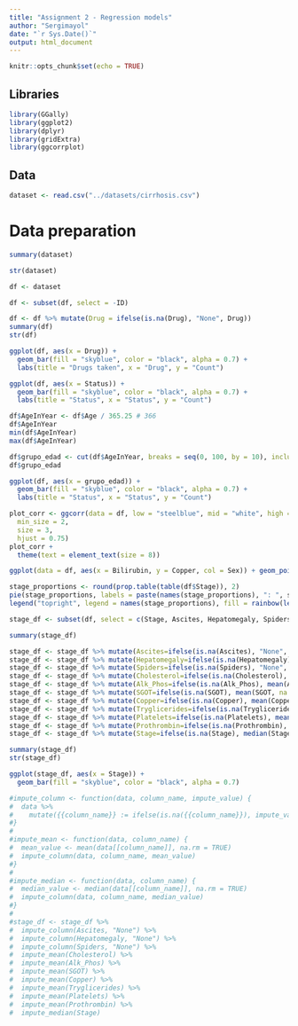 ```yaml
---
title: "Assignment 2 - Regression models"
author: "Sergimayol"
date: "`r Sys.Date()`"
output: html_document
---
```


```r
knitr::opts_chunk$set(echo = TRUE)
```

## Libraries

```r
library(GGally)
library(ggplot2)
library(dplyr)
library(gridExtra)
library(ggcorrplot)
```

## Data

```r
dataset <- read.csv("../datasets/cirrhosis.csv")
```

# Data preparation
```r
summary(dataset)
```

```r
str(dataset)
```

```r
df <- dataset
```

```r
df <- subset(df, select = -ID)
```

```r
df <- df %>% mutate(Drug = ifelse(is.na(Drug), "None", Drug))
summary(df)
str(df)
```

```r
ggplot(df, aes(x = Drug)) +
  geom_bar(fill = "skyblue", color = "black", alpha = 0.7) +
  labs(title = "Drugs taken", x = "Drug", y = "Count")
```
```r
ggplot(df, aes(x = Status)) +
  geom_bar(fill = "skyblue", color = "black", alpha = 0.7) +
  labs(title = "Status", x = "Status", y = "Count")
```

```r
df$AgeInYear <- df$Age / 365.25 # 366
df$AgeInYear
min(df$AgeInYear)
max(df$AgeInYear)
```

```r
df$grupo_edad <- cut(df$AgeInYear, breaks = seq(0, 100, by = 10), include.lowest = TRUE, labels = FALSE)
df$grupo_edad
```
```r
ggplot(df, aes(x = grupo_edad)) +
  geom_bar(fill = "skyblue", color = "black", alpha = 0.7) +
  labs(title = "Status", x = "Status", y = "Count")
```

```r
plot_corr <- ggcorr(data = df, low = "steelblue", mid = "white", high = "darkred", label = TRUE, label_alpha = 0, angle = -45,max_size = 10,
  min_size = 2,
  size = 3,
  hjust = 0.75)
plot_corr +
  theme(text = element_text(size = 8))
```

```r
ggplot(data = df, aes(x = Bilirubin, y = Copper, col = Sex)) + geom_point()
```

```r
stage_proportions <- round(prop.table(table(df$Stage)), 2)
pie(stage_proportions, labels = paste(names(stage_proportions), ": ", stage_proportions), col = rainbow(length(stage_proportions)))
legend("topright", legend = names(stage_proportions), fill = rainbow(length(stage_proportions)), cex = 0.8, title = "Stage")
```

```r
stage_df <- subset(df, select = c(Stage, Ascites, Hepatomegaly, Spiders, Cholesterol, Alk_Phos, Bilirubin, Albumin, Copper, SGOT, Tryglicerides, Platelets, Prothrombin))

summary(stage_df)

stage_df <- stage_df %>% mutate(Ascites=ifelse(is.na(Ascites), "None", Ascites))
stage_df <- stage_df %>% mutate(Hepatomegaly=ifelse(is.na(Hepatomegaly), "None", Hepatomegaly))
stage_df <- stage_df %>% mutate(Spiders=ifelse(is.na(Spiders), "None", Spiders))
stage_df <- stage_df %>% mutate(Cholesterol=ifelse(is.na(Cholesterol), mean(Cholesterol, na.rm=TRUE), Cholesterol))
stage_df <- stage_df %>% mutate(Alk_Phos=ifelse(is.na(Alk_Phos), mean(Alk_Phos, na.rm=TRUE), Alk_Phos))
stage_df <- stage_df %>% mutate(SGOT=ifelse(is.na(SGOT), mean(SGOT, na.rm=TRUE), SGOT))
stage_df <- stage_df %>% mutate(Copper=ifelse(is.na(Copper), mean(Copper, na.rm=TRUE), Copper))
stage_df <- stage_df %>% mutate(Tryglicerides=ifelse(is.na(Tryglicerides), mean(Tryglicerides, na.rm=TRUE), Tryglicerides))
stage_df <- stage_df %>% mutate(Platelets=ifelse(is.na(Platelets), mean(Platelets, na.rm=TRUE), Platelets))
stage_df <- stage_df %>% mutate(Prothrombin=ifelse(is.na(Prothrombin), mean(Prothrombin, na.rm=TRUE), Prothrombin))
stage_df <- stage_df %>% mutate(Stage=ifelse(is.na(Stage), median(Stage, na.rm=TRUE), Stage))
```

```r
summary(stage_df)
str(stage_df)
```

```r
ggplot(stage_df, aes(x = Stage)) +
  geom_bar(fill = "skyblue", color = "black", alpha = 0.7) 
```

```r
#impute_column <- function(data, column_name, impute_value) {
#  data %>%
#    mutate({{column_name}} := ifelse(is.na({{column_name}}), impute_value, {{column_name}}))
#}
# 
#impute_mean <- function(data, column_name) {
#  mean_value <- mean(data[[column_name]], na.rm = TRUE)
#  impute_column(data, column_name, mean_value)
#}
# 
#impute_median <- function(data, column_name) {
#  median_value <- median(data[[column_name]], na.rm = TRUE)
#  impute_column(data, column_name, median_value)
#}
# 
#stage_df <- stage_df %>%
#  impute_column(Ascites, "None") %>%
#  impute_column(Hepatomegaly, "None") %>%
#  impute_column(Spiders, "None") %>%
#  impute_mean(Cholesterol) %>%
#  impute_mean(Alk_Phos) %>%
#  impute_mean(SGOT) %>%
#  impute_mean(Copper) %>%
#  impute_mean(Tryglicerides) %>%
#  impute_mean(Platelets) %>%
#  impute_mean(Prothrombin) %>%
#  impute_median(Stage)
```
